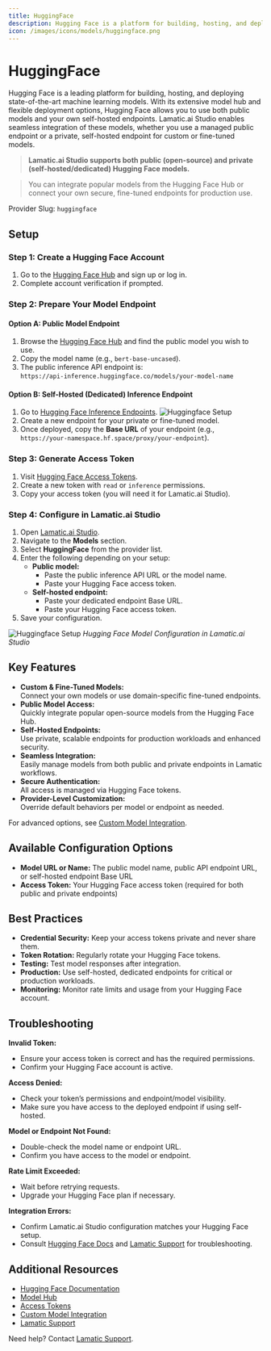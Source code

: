 ---
title: HuggingFace
description: Hugging Face is a platform for building, hosting, and deploying machine learning models. This guide explains how to connect both public and self-hosted HuggingFace models with Lamatic.ai Studio.
icon: /images/icons/models/huggingface.png
---

[Hugging Face Hub]: https://huggingface.co/
[Hugging Face Access Tokens]: https://huggingface.co/settings/tokens
[Hugging Face Inference Endpoints]: https://huggingface.co/inference-endpoints
[Hugging Face Docs]: https://huggingface.co/docs
[Lamatic.ai Studio]: https://studio.lamatic.ai
[Lamatic Support]: https://help.lamatic.ai/en/
[Custom Model Integration]: https://lamatic.ai/docs/models/custom-model-integration


# HuggingFace

<IntegrationOverviw slug="huggingface" type="models" />


Hugging Face is a leading platform for building, hosting, and deploying state-of-the-art machine learning models. With its extensive model hub and flexible deployment options, Hugging Face allows you to use both public models and your own self-hosted endpoints. Lamatic.ai Studio enables seamless integration of these models, whether you use a managed public endpoint or a private, self-hosted endpoint for custom or fine-tuned models.
> **Lamatic.ai Studio supports both public (open-source) and private (self-hosted/dedicated) Hugging Face models.**  

> You can integrate popular models from the Hugging Face Hub or connect your own secure, fine-tuned endpoints for production use.

<Callout type="info">Provider Slug: `huggingface`</Callout>

## Setup

### Step 1: Create a Hugging Face Account
1. Go to the [Hugging Face Hub] and sign up or log in.
2. Complete account verification if prompted.

### Step 2: Prepare Your Model Endpoint

#### Option A: Public Model Endpoint
1. Browse the [Hugging Face Hub] and find the public model you wish to use.
2. Copy the model name (e.g., `bert-base-uncased`).
3. The public inference API endpoint is:  
   `https://api-inference.huggingface.co/models/your-model-name`

#### Option B: Self-Hosted (Dedicated) Inference Endpoint
1. Go to [Hugging Face Inference Endpoints].
![Huggingface Setup](./img/huggingface_endpoint1.png)
2. Create a new endpoint for your private or fine-tuned model.
3. Once deployed, copy the **Base URL** of your endpoint (e.g., `https://your-namespace.hf.space/proxy/your-endpoint`).

### Step 3: Generate Access Token
1. Visit [Hugging Face Access Tokens].
2. Create a new token with `read` or `inference` permissions.
3. Copy your access token (you will need it for Lamatic.ai Studio).

### Step 4: Configure in Lamatic.ai Studio

1. Open [Lamatic.ai Studio].
2. Navigate to the **Models** section.
3. Select **HuggingFace** from the provider list.
4. Enter the following depending on your setup:
    - **Public model:**  
      - Paste the public inference API URL or the model name.
      - Paste your Hugging Face access token.
    - **Self-hosted endpoint:**  
      - Paste your dedicated endpoint Base URL.
      - Paste your Hugging Face access token.
5. Save your configuration.

![Huggingface Setup](./img/hg-integration.png)
*Hugging Face Model Configuration in Lamatic.ai Studio*

## Key Features

- **Custom & Fine-Tuned Models:**  
  Connect your own models or use domain-specific fine-tuned endpoints.
- **Public Model Access:**  
  Quickly integrate popular open-source models from the Hugging Face Hub.
- **Self-Hosted Endpoints:**  
  Use private, scalable endpoints for production workloads and enhanced security.
- **Seamless Integration:**  
  Easily manage models from both public and private endpoints in Lamatic workflows.
- **Secure Authentication:**  
  All access is managed via Hugging Face tokens.
- **Provider-Level Customization:**  
  Override default behaviors per model or endpoint as needed.

For advanced options, see [Custom Model Integration].

## Available Configuration Options

- **Model URL or Name:** The public model name, public API endpoint URL, or self-hosted endpoint Base URL
- **Access Token:** Your Hugging Face access token (required for both public and private endpoints)

## Best Practices

- **Credential Security:** Keep your access tokens private and never share them.
- **Token Rotation:** Regularly rotate your Hugging Face tokens.
- **Testing:** Test model responses after integration.
- **Production:** Use self-hosted, dedicated endpoints for critical or production workloads.
- **Monitoring:** Monitor rate limits and usage from your Hugging Face account.

## Troubleshooting

**Invalid Token:**  
- Ensure your access token is correct and has the required permissions.
- Confirm your Hugging Face account is active.

**Access Denied:**  
- Check your token’s permissions and endpoint/model visibility.
- Make sure you have access to the deployed endpoint if using self-hosted.

**Model or Endpoint Not Found:**  
- Double-check the model name or endpoint URL.
- Confirm you have access to the model or endpoint.

**Rate Limit Exceeded:**  
- Wait before retrying requests.
- Upgrade your Hugging Face plan if necessary.

**Integration Errors:**  
- Confirm Lamatic.ai Studio configuration matches your Hugging Face setup.
- Consult [Hugging Face Docs] and [Lamatic Support] for troubleshooting.

## Additional Resources

- [Hugging Face Documentation][Hugging Face Docs]
- [Model Hub][Hugging Face Hub]
- [Access Tokens][Hugging Face Access Tokens]
- [Custom Model Integration]
- [Lamatic Support]

Need help? Contact [Lamatic Support].